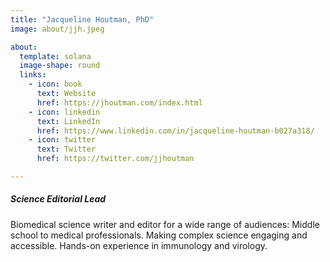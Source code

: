 ```yaml
---
title: "Jacqueline Houtman, PhD"
image: about/jjh.jpeg

about:
  template: solana
  image-shape: round
  links:
    - icon: book
      text: Website
      href: https://jhoutman.com/index.html
    - icon: linkedin
      text: LinkedIn
      href: https://www.linkedin.com/in/jacqueline-houtman-b027a318/
    - icon: twitter
      text: Twitter
      href: https://twitter.com/jjhoutman

---
```

##### Science Editorial Lead
Biomedical science writer and editor for a wide range of audiences: Middle school to medical professionals. Making complex science engaging and accessible. Hands-on experience in immunology and virology.